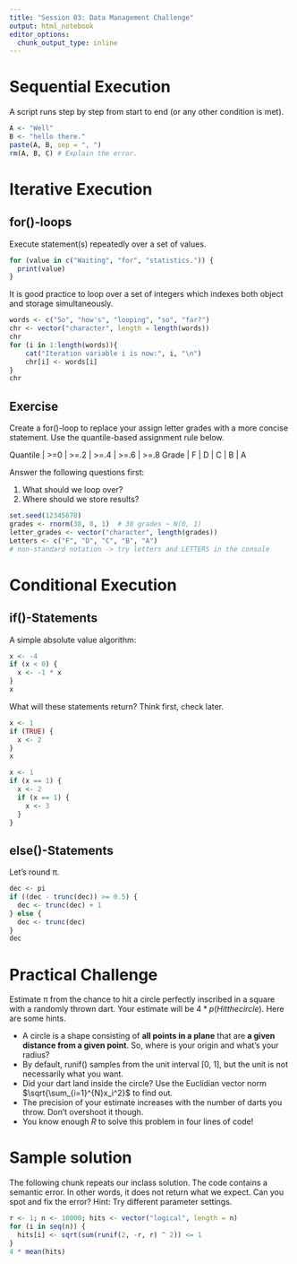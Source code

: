 ```yaml
---
title: "Session 03: Data Management Challenge"
output: html_notebook
editor_options:
  chunk_output_type: inline
---
```


# Sequential Execution

A script runs step by step from start to end (or any other condition is met).

```r
A <- "Well"
B <- "hello there."
paste(A, B, sep = ", ")
rm(A, B, C) # Explain the error.
```


# Iterative Execution


## for()-loops

Execute statement(s) repeatedly over a set of values.

```r
for (value in c("Waiting", "for", "statistics.")) {
  print(value)
}
```

It is good practice to loop over a set of integers which indexes both object and storage simultaneously.

```r
words <- c("So", "how's", "looping", "so", "far?")
chr <- vector("character", length = length(words))
chr
for (i in 1:length(words)){
    cat("Iteration variable i is now:", i, "\n")
    chr[i] <- words[i]
}
chr
```


## Exercise

Create a for()-loop to replace your assign letter grades with a more concise statement. Use the quantile-based assignment rule below.

Quantile | >=0 | >=.2 | >=.4 | >=.6 | >=.8
Grade    |   F |    D |    C |    B |    A

Answer the following questions first:

1. What should we loop over?
2. Where should we store results?

```r
set.seed(12345678)
grades <- rnorm(38, 0, 1)  # 38 grades ~ N(0, 1)
letter_grades <- vector("character", length(grades))
Letters <- c("F", "D", "C", "B", "A")
# non-standard notation -> try letters and LETTERS in the console
```


# Conditional Execution

## if()-Statements

A simple absolute value algorithm:

```r
x <- -4
if (x < 0) {
  x <- -1 * x
}
x
```

What will these statements return? Think first, check later.

```r
x <- 1
if (TRUE) {
  x <- 2
}
x
```

```r
x <- 1
if (x == 1) {
  x <- 2
  if (x == 1) {
    x <- 3
  }
}
```


## else()-Statements

Let's round π.

```r
dec <- pi
if ((dec - trunc(dec)) >= 0.5) {
  dec <- trunc(dec) + 1
} else {
  dec <- trunc(dec)
}
dec
```


# Practical Challenge

Estimate π from the chance to hit a circle perfectly inscribed in a square with a randomly thrown dart. Your estimate will be $4 * p(Hit the circle)$. Here are some hints.

- A circle is a shape consisting of **all points in a plane** that are **a given distance from a given point**. So, where is your origin and what's your radius?
- By default, runif() samples from the unit interval [0, 1], but the unit is not necessarily what you want.
- Did your dart land inside the circle? Use the Euclidian vector norm $\sqrt{\sum_{i=1}^{N}x_i^2}$ to find out.
- The precision of your estimate increases with the number of darts
you throw. Don't overshoot it though.
- You know enough *R* to solve this problem in four lines of code!

# Sample solution

The following chunk repeats our inclass solution. The code contains a semantic error. In other words, it does not return what we expect. Can you spot and fix the error? Hint: Try different parameter settings.

```r
r <- 1; n <- 10000; hits <- vector("logical", length = n)
for (i in seq(n)) {
  hits[i] <- sqrt(sum(runif(2, -r, r) ^ 2)) <= 1
}
4 * mean(hits)
```